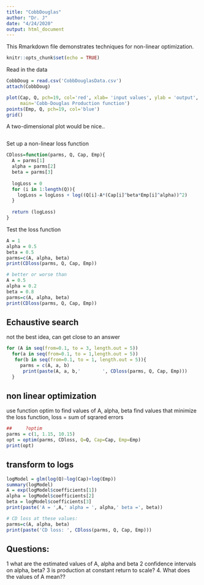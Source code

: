 ```yaml
---
title: "CobbDouglas"
author: "Dr. J"
date: "4/24/2020"
output: html_document
---
```



This Rmarkdown file demonstrates techniques for non-linear optimization. 
```r
knitr::opts_chunk$set(echo = TRUE)
```

Read in the data

```r
CobbDoug = read.csv('CobbDouglasData.csv')
attach(CobbDoug)
```


```r
plot(Cap, Q, pch=19, col='red', xlab= 'input values', ylab = 'output',
     main='Cobb-Douglas Production function')
points(Emp, Q, pch=19, col='blue')
grid()
```

A two-dimensional plot would be nice..

```r

```

Set up a non-linear loss function

```r
CDloss=function(parms, Q, Cap, Emp){
  A = parms[1]
  alpha = parms[2]
  beta = parms[3]
  
  logLoss = 0
  for (i in 1:length(Q)){
    logLoss = logLoss + log((Q[i]-A*(Cap[i]^beta*Emp[i]^alpha))^2)
  }
  
  return (logLoss)
}
```

Test the loss function

```r
A = 1
alpha = 0.5
beta = 0.5
parms=c(A, alpha, beta)
print(CDloss(parms, Q, Cap, Emp))

# better or worse than
A = 0.5
alpha = 0.2
beta = 0.8
parms=c(A, alpha, beta)
print(CDloss(parms, Q, Cap, Emp))
```
## Echaustive search
  not the best idea, can get close to an answer 

```r

for (A in seq(from=0.1, to = 3, length.out = 5))
  for(a in seq(from=0.1, to = 1,length.out = 5))
   for(b in seq(from=0.1, to = 1, length.out = 5)){
     parms = c(A, a, b)
      print(paste(A, a, b,'        ', CDloss(parms, Q, Cap, Emp)))
  }

```


## non linear optimization
use function optim to find values of A, alpha, beta
find values that minimize the loss function, loss = sum of sqrared errors

```r
##     ?optim
parms = c(1, 1.15, 10.15)
opt = optim(parms, CDloss, Q=Q, Cap=Cap, Emp=Emp)
print(opt)
```

## transform to logs

```r
logModel = glm(log(Q)~log(Cap)+log(Emp))
summary(logModel)
A = exp(logModel$coefficients[1])
alpha = logModel$coefficients[2]
beta = logModel$coefficients[3]
print(paste('A = ',A,' alpha = ', alpha,' beta =', beta))

# CD loss at these values:
parms=c(A, alpha, beta)
print(paste('CD loss: ', CDloss(parms, Q, Cap, Emp)))
```

## Questions:
1 what are the estimated values of A, alpha and beta
2 confidence intervals on alpha, beta?
3 is production at constant return to scale?
4. What does the values of A mean??

